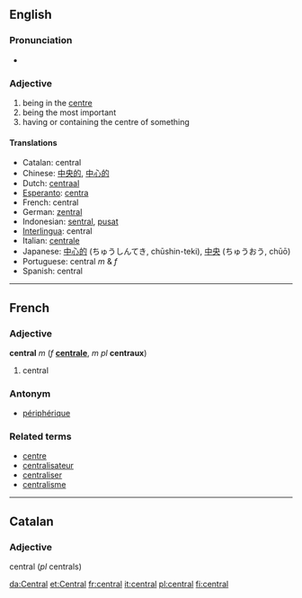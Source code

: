 ==English==
===Pronunciation===
*{{IPA|/ˈsɛntɹəl/}}
===Adjective===
# being in the [[centre]]
# being the most important
# having or containing the centre of something

====Translations====
*Catalan: central
*Chinese: [[中央的]], [[中心的]]
*Dutch: [[centraal]]
*[[Esperanto]]: [[centra]]
*French: central
*German: [[zentral]]
*Indonesian: [[sentral]], [[pusat]]
*[[Interlingua]]: central
*Italian: [[centrale]]
*Japanese:  [[中心的]] (ちゅうしんてき, chūshin-teki), [[中央]] (ちゅうおう, chūō)
*Portuguese: central ''m'' & ''f''
*Spanish: central

----

==French==
===Adjective===
'''central''' ''m'' (''f'' '''[[centrale]]''', ''m pl'' '''centraux''')

# central

===Antonym===
*[[périphérique]]

===Related terms===
*[[centre#French|centre]]
*[[centralisateur]]
*[[centraliser]]
*[[centralisme]]

----

==Catalan==
===Adjective===
central (''pl'' centrals)

[[da:Central]]
[[et:Central]]
[[fr:central]]
[[it:central]]
[[pl:central]]
[[fi:central]]